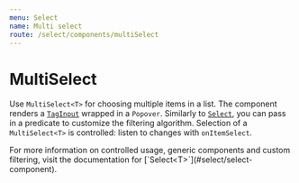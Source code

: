 ```yaml
---
menu: Select
name: Multi select
route: /select/components/multiSelect
---
```



# MultiSelect

Use `MultiSelect<T>` for choosing multiple items in a list. The component renders a [`TagInput`](#core/components/tag-input) wrapped in a `Popover`. Similarly to [`Select`](#select/select-component), you can pass in a predicate to customize the filtering algorithm. Selection of a `MultiSelect<T>` is controlled: listen to changes with `onItemSelect`.

<Callout intent="primary" title="Generic components and custom filtering">
    For more information on controlled usage, generic components and custom filtering, visit the documentation for [`Select&lt;T>`](#select/select-component).
</Callout>

<MultiSelectExample />

<Interface name="IMultiSelectProps" />

<Interface name="ISelectItemRendererProps" />

